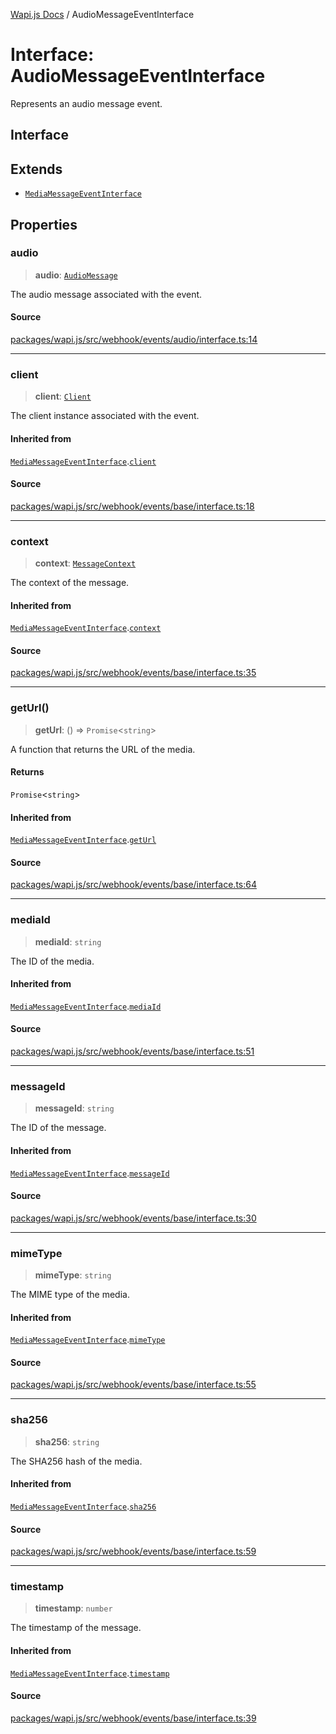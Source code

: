 [Wapi.js Docs](../README.mdx) / AudioMessageEventInterface

# Interface: AudioMessageEventInterface

Represents an audio message event.

## Interface

## Extends

- [`MediaMessageEventInterface`](MediaMessageEventInterface.mdx)

## Properties

### audio

> **audio**: [`AudioMessage`](../classes/AudioMessage.mdx)

The audio message associated with the event.

#### Source

[packages/wapi.js/src/webhook/events/audio/interface.ts:14](https://github.com/sarthakjdev/wapi.js/blob/1b066ed4efaf997a4bb012da51514dfcb4165da6/packages/wapi.js/src/webhook/events/audio/interface.ts#L14)

***

### client

> **client**: [`Client`](../classes/Client.mdx)

The client instance associated with the event.

#### Inherited from

[`MediaMessageEventInterface`](MediaMessageEventInterface.mdx).[`client`](MediaMessageEventInterface.mdx#client)

#### Source

[packages/wapi.js/src/webhook/events/base/interface.ts:18](https://github.com/sarthakjdev/wapi.js/blob/1b066ed4efaf997a4bb012da51514dfcb4165da6/packages/wapi.js/src/webhook/events/base/interface.ts#L18)

***

### context

> **context**: [`MessageContext`](../type-aliases/MessageContext.mdx)

The context of the message.

#### Inherited from

[`MediaMessageEventInterface`](MediaMessageEventInterface.mdx).[`context`](MediaMessageEventInterface.mdx#context)

#### Source

[packages/wapi.js/src/webhook/events/base/interface.ts:35](https://github.com/sarthakjdev/wapi.js/blob/1b066ed4efaf997a4bb012da51514dfcb4165da6/packages/wapi.js/src/webhook/events/base/interface.ts#L35)

***

### getUrl()

> **getUrl**: () => `Promise`\<`string`\>

A function that returns the URL of the media.

#### Returns

`Promise`\<`string`\>

#### Inherited from

[`MediaMessageEventInterface`](MediaMessageEventInterface.mdx).[`getUrl`](MediaMessageEventInterface.mdx#geturl)

#### Source

[packages/wapi.js/src/webhook/events/base/interface.ts:64](https://github.com/sarthakjdev/wapi.js/blob/1b066ed4efaf997a4bb012da51514dfcb4165da6/packages/wapi.js/src/webhook/events/base/interface.ts#L64)

***

### mediaId

> **mediaId**: `string`

The ID of the media.

#### Inherited from

[`MediaMessageEventInterface`](MediaMessageEventInterface.mdx).[`mediaId`](MediaMessageEventInterface.mdx#mediaid)

#### Source

[packages/wapi.js/src/webhook/events/base/interface.ts:51](https://github.com/sarthakjdev/wapi.js/blob/1b066ed4efaf997a4bb012da51514dfcb4165da6/packages/wapi.js/src/webhook/events/base/interface.ts#L51)

***

### messageId

> **messageId**: `string`

The ID of the message.

#### Inherited from

[`MediaMessageEventInterface`](MediaMessageEventInterface.mdx).[`messageId`](MediaMessageEventInterface.mdx#messageid)

#### Source

[packages/wapi.js/src/webhook/events/base/interface.ts:30](https://github.com/sarthakjdev/wapi.js/blob/1b066ed4efaf997a4bb012da51514dfcb4165da6/packages/wapi.js/src/webhook/events/base/interface.ts#L30)

***

### mimeType

> **mimeType**: `string`

The MIME type of the media.

#### Inherited from

[`MediaMessageEventInterface`](MediaMessageEventInterface.mdx).[`mimeType`](MediaMessageEventInterface.mdx#mimetype)

#### Source

[packages/wapi.js/src/webhook/events/base/interface.ts:55](https://github.com/sarthakjdev/wapi.js/blob/1b066ed4efaf997a4bb012da51514dfcb4165da6/packages/wapi.js/src/webhook/events/base/interface.ts#L55)

***

### sha256

> **sha256**: `string`

The SHA256 hash of the media.

#### Inherited from

[`MediaMessageEventInterface`](MediaMessageEventInterface.mdx).[`sha256`](MediaMessageEventInterface.mdx#sha256)

#### Source

[packages/wapi.js/src/webhook/events/base/interface.ts:59](https://github.com/sarthakjdev/wapi.js/blob/1b066ed4efaf997a4bb012da51514dfcb4165da6/packages/wapi.js/src/webhook/events/base/interface.ts#L59)

***

### timestamp

> **timestamp**: `number`

The timestamp of the message.

#### Inherited from

[`MediaMessageEventInterface`](MediaMessageEventInterface.mdx).[`timestamp`](MediaMessageEventInterface.mdx#timestamp)

#### Source

[packages/wapi.js/src/webhook/events/base/interface.ts:39](https://github.com/sarthakjdev/wapi.js/blob/1b066ed4efaf997a4bb012da51514dfcb4165da6/packages/wapi.js/src/webhook/events/base/interface.ts#L39)
